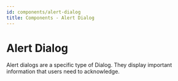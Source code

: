 ```yaml
---
id: components/alert-dialog
title: Components - Alert Dialog
---
```


# Alert Dialog

Alert dialogs are a specific type of Dialog. They display important information that users need
to acknowledge.

<Example>
  <AlertDialogExample />
</Example>
